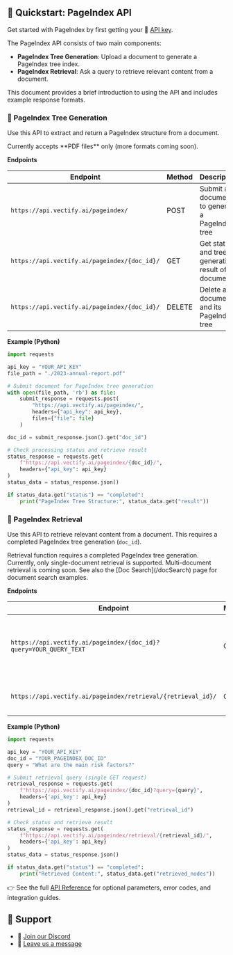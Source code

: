 
## 🚀 Quickstart: PageIndex API

Get started with PageIndex by first getting your 🔑 [API key](https://pageindex.vectify.ai/api-keys).

The PageIndex API consists of two main components:

* **PageIndex Tree Generation**: Upload a document to generate a PageIndex tree index.
* **PageIndex Retrieval**: Ask a query to retrieve relevant content from a document.

This document provides a brief introduction to using the API and includes example response formats.

### 🌲 PageIndex Tree Generation

Use this API to extract and return a PageIndex structure from a document.

<Callout type="info">
  Currently accepts **PDF files** only (more formats coming soon).
</Callout>

**Endpoints**

| Endpoint                                     | Method | Description                                         |
| -------------------------------------------- | ------ | --------------------------------------------------- |
| `https://api.vectify.ai/pageindex/`          | POST   | Submit a document to generate a PageIndex tree      |
| `https://api.vectify.ai/pageindex/{doc_id}/` | GET    | Get status and tree generation result of a document |
| `https://api.vectify.ai/pageindex/{doc_id}/` | DELETE | Delete a document and its PageIndex tree            |

**Example (Python)**

```python
import requests

api_key = "YOUR_API_KEY"
file_path = "./2023-annual-report.pdf"

# Submit document for PageIndex tree generation
with open(file_path, 'rb') as file:
    submit_response = requests.post(
        "https://api.vectify.ai/pageindex/",
        headers={"api_key": api_key},
        files={"file": file}
    )

doc_id = submit_response.json().get("doc_id")

# Check processing status and retrieve result
status_response = requests.get(
    f"https://api.vectify.ai/pageindex/{doc_id}/",
    headers={"api_key": api_key}
)
status_data = status_response.json()

if status_data.get("status") == "completed":
    print("PageIndex Tree Structure:", status_data.get("result"))
```

### 🔎 PageIndex Retrieval

Use this API to retrieve relevant content from a document. This requires a completed PageIndex tree generation (`doc_id`).

<Callout type="info">
  Retrieval function requires a completed PageIndex tree generation.
</Callout>

<Callout type="info">
  Currently, only single-document retrieval is supported. Multi-document retrieval is coming soon. See also the [Doc Search](/docSearch) page for document search examples.
</Callout>

**Endpoints**

| Endpoint                                                          | Method | Description                                                 |
| ----------------------------------------------------------------- | ------ | ----------------------------------------------------------- |
| `https://api.vectify.ai/pageindex/{doc_id}?query=YOUR_QUERY_TEXT` | GET    | Submit a query to retrieve relevant content from a document |
| `https://api.vectify.ai/pageindex/retrieval/{retrieval_id}/`      | GET    | Get retrieval result and status                             |

**Example (Python)**

```python
import requests

api_key = "YOUR_API_KEY"
doc_id = "YOUR_PAGEINDEX_DOC_ID"
query = "What are the main risk factors?"

# Submit retrieval query (single GET request)
retrieval_response = requests.get(
    f"https://api.vectify.ai/pageindex/{doc_id}?query={query}",
    headers={'api_key': api_key}
)
retrieval_id = retrieval_response.json().get("retrieval_id")

# Check status and retrieve result
status_response = requests.get(
    f"https://api.vectify.ai/pageindex/retrieval/{retrieval_id}/",
    headers={'api_key': api_key}
)
status_data = status_response.json()

if status_data.get("status") == "completed":
    print("Retrieved Content:", status_data.get("retrieved_nodes"))
```

👉 See the full [API Reference](/api) for optional parameters, error codes, and integration guides.

## 💬 Support

* 🤝 [Join our Discord](https://discord.gg/VuXuf29EUj)
* 📨 [Leave us a message](https://ii2abc2jejf.typeform.com/to/meB40zV0)
